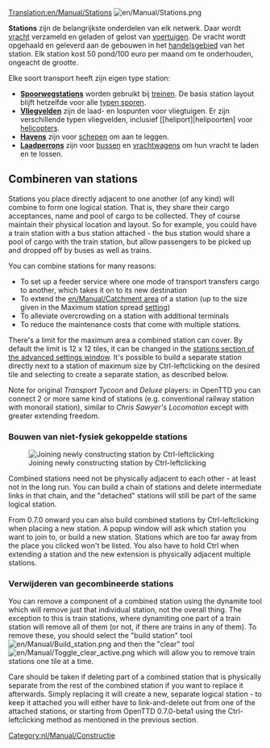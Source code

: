 [[Translation:en/Manual/Stations]]
{{nl/Vertaling|en/Manual/Stations|5}}
[[File:en/Manual/Stations.png|right]]

'''Stations''' zijn de belangrijkste onderdelen van elk netwerk. Daar wordt [[nl/Manual/Vracht|vracht]] verzameld en geladen of gelost van [[nl/Manual/Voertuigen|voertuigen]]. De vracht wordt opgehaald en geleverd aan de gebouwen in het [[nl/Manual/Handelsgebied|handelsgebied]] van het station. Elk station kost 50 pond/100 euro per maand om te onderhouden, ongeacht de grootte.

Elke soort transport heeft zijn eigen type station:
*'''[[nl/Manual/Spoorwegstation|Spoorwegstations]]''' worden gebruikt bij [[nl/Manual/Treinen|treinen]].  De basis station layout blijft hetzelfde voor alle [[en/Manual/Base Set/Types of railway|typen sporen]].
*'''[[nl/Manual/Vliegveld|Vliegvelden]]''' zijn de laad- en lospunten voor vliegtuigen. Er zijn verschillende typen vliegvelden, inclusief [[heliport]|helipoorten] voor [[:Category:en/Manual/Base Set/Aircraft/Helicopters|helicopters]].
*'''[[nl/Manual/Havens|Havens]]''' zijn voor [[nl/Manual/Schepen|schepen]] om aan te leggen.
*'''[[nl/Manual/Laadperrons|Laadperrons]]''' zijn voor [[en/Manual/Base Set/Road Vehicles/Buses|bussen]] en [[en/Manual/Road vehicles|vrachtwagens]] om hun vracht te laden en te lossen.

==Combineren van stations==
Stations you place directly adjacent to one another (of any kind) will combine to form one logical station.  That is, they share their cargo acceptances, name and pool of cargo to be collected.  They of course maintain their physical location and layout.   So for example, you could have a train station with a bus station attached - the bus station would share a pool of cargo with the train station, but allow passengers to be picked up and dropped off by buses as well as trains.

You can combine stations for many reasons:
*To set up a feeder service where one mode of transport transfers cargo to another, which takes it on to its new destination
*To extend the [[en/Manual/Catchment area]] of a station (up to the size given in the Maximum station spread [[en/Archive/Manual/Settings/Advanced Settings|setting]])
*To alleviate overcrowding on a station with additional terminals
*To reduce the maintenance costs that come with multiple stations.

There's a limit for the maximum area a combined station can cover. By default the limit is 12 x 12 tiles, it can be changed in the [[en/Archive/Manual/Settings/Advanced Settings/Stations#max-station-spread|stations section of the advanced settings window]]. It's possible to build a separate station directly next to a station of maximum size by Ctrl-leftclicking on the desired tile and selecting to create a separate station, as described below.

Note for original ''Transport Tycoon'' and ''Deluxe'' players: in OpenTTD you can connect 2 or more same kind  of stations (e.g. conventional railway station with monorail station), similar to ''Chris Sawyer's Locomotion'' except with greater extending freedom.

===Bouwen van niet-fysiek gekoppelde stations===
[[File:en/Manual/Join station leftclick.png|thumb|Joining newly constructing station by Ctrl-leftclicking]]

Combined stations need not be physically adjacent to each other - at least not in the long run.  You can build a chain of stations and delete intermediate links in that chain, and the "detached" stations will still be part of the same logical station.

From 0.7.0 onward you can also build combined stations by Ctrl-leftclicking when placing a new station. A popup window will ask which station you want to join to, or build a new station. Stations which are too far away from the place you clicked won't be listed. You also have to hold Ctrl when extending a station and the new extension is physically adjacent multiple stations.

===Verwijderen van gecombineerde stations===
You can remove a component of a combined station using the dynamite tool which will remove just that individual station, not the overall thing.  The exception to this is train stations, where dynamiting one part of a train station will remove all of them (or not, if there are trains in any of them).  To remove these, you should select the "build station" tool [[File:en/Manual/Build station.png]] and then the "clear" tool [[File:en/Manual/Toggle clear active.png]] which will allow you to remove train stations one tile at a time.

Care should be taken if deleting part of a combined station that is physically separate from the rest of the combined station if you want to replace it afterwards.  Simply replacing it will create a new, separate logical station - to keep it attached you will either have to link-and-delete out from one of the attached stations, or starting from OpenTTD 0.7.0-beta1 using the Ctrl-leftclicking method as mentioned in the previous section.

[[Category:nl/Manual/Constructie]]